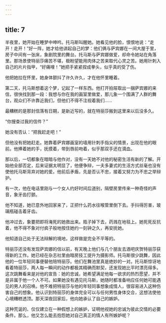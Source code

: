 ```yaml
---
---
---
```

title: 7
---



半夜里，她开始在睡梦中呻吟。托马斯叫醒她。她看见他的脸，恨恨地说：“走开！走开！”好一阵，她才给他讲起自己的梦：他们俩与萨宾娜在一间大屋于里，房子中间有一张床，象剧院里的舞台。托马斯与萨宾娜做爱，却命令她站在角落里。那场景使特丽莎痛苦不堪，极盼望能用肉体之苦来取代心灵之苦。她用针刺入自己的片片指甲，“好痛哩！”她把手紧紧捏成拳头，似乎真的受了伤。

他把她拉在怀里，她身体颤抖了许久许久，才在他怀里睡着。

第二天，托马斯想着这个梦，记起了一样东西。他打开拍屉取出一捆萨宾娜的来信，很快找到那一段：我想与你在我的画室里做爱，那儿象一个围满了人群的舞台，观众们不许靠近我们，但他们不得不注视着我们……

最糟糕的是那封信落有日期，是新近写的，就在特丽莎搬到这里来以后没多久。

“你搜查过我的信件？”

她没有否认：“把我赶走吧！”

但他没有把她赶走。她靠着萨宾娜画室的墙用针刺手指尖的情景，出现在他的眼前。他捧着她的手，抚摸着，带到唇前吻着，似乎那双手还在滴血。

那以后，一切都象在暗暗与他作对，没有一天她不对他的秘密生活有新的了解。开始他全部否定，后来证据太明显了，他便争辩，一夫多妻式的生活方式丝毫也没有使他托马斯背弃对她的爱。他前后矛盾，先是否认不忠，接着又努力为不忠之举辩护。

有一次，他在电话里刚与一个女人约好时间后道别，隔壁房里传来一种奇怪的声音，象牙齿打颤。

他不知道，她已意外地回家来了，正把什么药水往喉管里倒下去。手抖得厉害，玻璃瓶碰击着牙齿。

他冲过去，象要把即将淹死的她救出来。瓶子掉下去，药溅在地毯上。她死死反抗着，他不得不象对付疯子般地按住她约一刻钟之久，再安抚她。

他知道自己处于无法辩解的境地，这样做是完全不平等的。

特丽莎还没有发现萨宾娜的信以前，有天晚上他们与几个朋友去酒吧庆贺特丽莎获得新的工作。她已经在杂志社里由暗房技工提升为摄影师。托马斯很少跳舞，因此他的一位年轻同事便替他陪特丽莎。他们在舞池里真是绝妙的一对。托马斯惊讶地看着特丽莎，两人每一瞬间的动作都极其精确而默契，还发现她比平时漂亮得多。这次跳舞看来是对他的宣告：她的忠诚，她希望满足他每一欲求的热烈愿望，并不是非属于他一个人不可。如果她没有遇见托马斯，她随时都准备响应任何她可能遇见的男人的召唤。他不难把特丽莎与他的年轻同事想象成情人，很容易进入这种伤害自己的想象。他认识到特丽莎的身体完全可以与任何男性身体交合，这想法使他心境糟糕透顶。那天深夜回家后，他向她承认了自己的嫉妒。

这种荒诞的、仅仅建立在一种假想上的嫉妒，证明他视她的忠诚为彼此交情的必要条件。那么，他又怎么能去抱怨她对自己真正的情人有所嫉妒呢？